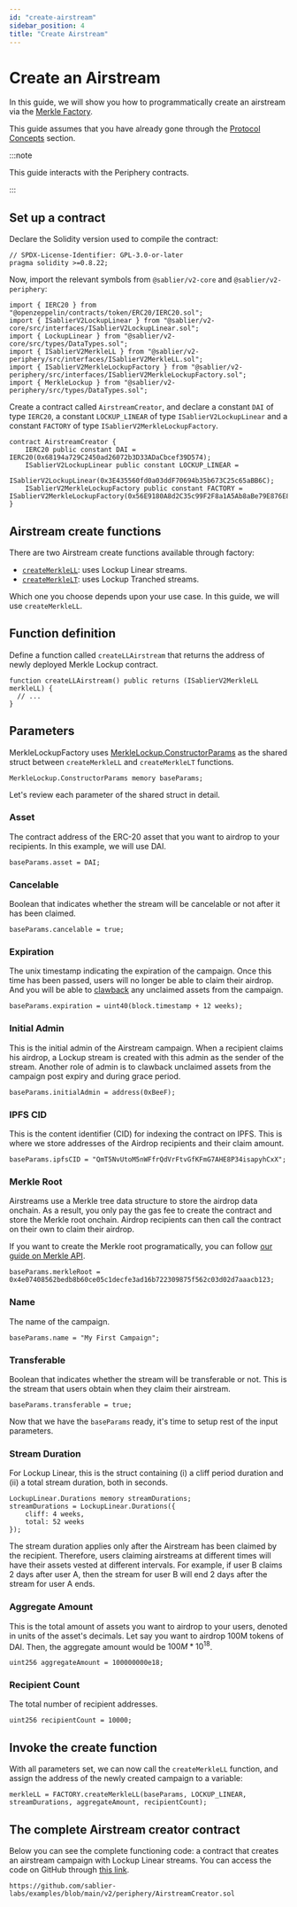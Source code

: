 ```yaml
---
id: "create-airstream"
sidebar_position: 4
title: "Create Airstream"
---
```



# Create an Airstream

In this guide, we will show you how to programmatically create an airstream via the
[Merkle Factory](http://localhost:3000/reference/lockup/periphery/contract.SablierV2MerkleLockupFactory).

This guide assumes that you have already gone through the
[Protocol Concepts](http://localhost:3000/concepts/protocol/airstreams) section.

:::note

This guide interacts with the Periphery contracts.

:::

<AdmonitionSimpleCode />

## Set up a contract

Declare the Solidity version used to compile the contract:

```solidity
// SPDX-License-Identifier: GPL-3.0-or-later
pragma solidity >=0.8.22;
```

Now, import the relevant symbols from `@sablier/v2-core` and `@sablier/v2-periphery`:

```solidity
import { IERC20 } from "@openzeppelin/contracts/token/ERC20/IERC20.sol";
import { ISablierV2LockupLinear } from "@sablier/v2-core/src/interfaces/ISablierV2LockupLinear.sol";
import { LockupLinear } from "@sablier/v2-core/src/types/DataTypes.sol";
import { ISablierV2MerkleLL } from "@sablier/v2-periphery/src/interfaces/ISablierV2MerkleLL.sol";
import { ISablierV2MerkleLockupFactory } from "@sablier/v2-periphery/src/interfaces/ISablierV2MerkleLockupFactory.sol";
import { MerkleLockup } from "@sablier/v2-periphery/src/types/DataTypes.sol";
```

Create a contract called `AirstreamCreator`, and declare a constant `DAI` of type `IERC20`, a constant `LOCKUP_LINEAR`
of type `ISablierV2LockupLinear` and a constant `FACTORY` of type `ISablierV2MerkleLockupFactory`.

```solidity
contract AirstreamCreator {
    IERC20 public constant DAI = IERC20(0x68194a729C2450ad26072b3D33ADaCbcef39D574);
    ISablierV2LockupLinear public constant LOCKUP_LINEAR =
        ISablierV2LockupLinear(0x3E435560fd0a03ddF70694b35b673C25c65aBB6C);
    ISablierV2MerkleLockupFactory public constant FACTORY = ISablierV2MerkleLockupFactory(0x56E9180A8d2C35c99F2F8a1A5Ab8aBe79E876E8c);
}
```

<ConstantsComment />

## Airstream create functions

There are two Airstream create functions available through factory:

- [`createMerkleLL`](/reference/lockup/periphery/contract.SablierV2MerkleLockupFactory#createmerklell): uses Lockup
  Linear streams.
- [`createMerkleLT`](/reference/lockup/periphery/contract.SablierV2MerkleLockupFactory#createmerklelt): uses Lockup
  Tranched streams.

Which one you choose depends upon your use case. In this guide, we will use `createMerkleLL`.

## Function definition

Define a function called `createLLAirstream` that returns the address of newly deployed Merkle Lockup contract.

```solidity
function createLLAirstream() public returns (ISablierV2MerkleLL merkleLL) {
  // ...
}
```

## Parameters

MerkleLockupFactory uses
[MerkleLockup.ConstructorParams](/reference/lockup/periphery/types/library.MerkleLockup#constructorparams) as the shared
struct between `createMerkleLL` and `createMerkleLT` functions.

```solidity
MerkleLockup.ConstructorParams memory baseParams;
```

Let's review each parameter of the shared struct in detail.

### Asset

The contract address of the ERC-20 asset that you want to airdrop to your recipients. In this example, we will use DAI.

```solidity
baseParams.asset = DAI;
```

### Cancelable

Boolean that indicates whether the stream will be cancelable or not after it has been claimed.

```solidity
baseParams.cancelable = true;
```

### Expiration

The unix timestamp indicating the expiration of the campaign. Once this time has been passed, users will no longer be
able to claim their airdrop. And you will be able to
[clawback](/reference/lockup/periphery/abstracts/abstract.SablierV2MerkleLockup#clawback) any unclaimed assets from the
campaign.

```solidity
baseParams.expiration = uint40(block.timestamp + 12 weeks);
```

### Initial Admin

This is the initial admin of the Airstream campaign. When a recipient claims his airdrop, a Lockup stream is created
with this admin as the sender of the stream. Another role of admin is to clawback unclaimed assets from the campaign
post expiry and during grace period.

```solidity
baseParams.initialAdmin = address(0xBeeF);
```

### IPFS CID

This is the content identifier (CID) for indexing the contract on IPFS. This is where we store addresses of the Airdrop
recipients and their claim amount.

```solidity
baseParams.ipfsCID = "QmT5NvUtoM5nWFfrQdVrFtvGfKFmG7AHE8P34isapyhCxX";
```

### Merkle Root

Airstreams use a Merkle tree data structure to store the airdrop data onchain. As a result, you only pay the gas fee to
create the contract and store the Merkle root onchain. Airdrop recipients can then call the contract on their own to
claim their airdrop.

If you want to create the Merkle root programatically, you can follow
[our guide on Merkle API](/api/merkle-api/overview).

```solidity
baseParams.merkleRoot = 0x4e07408562bedb8b60ce05c1decfe3ad16b722309875f562c03d02d7aaacb123;
```

### Name

The name of the campaign.

```solidity
baseParams.name = "My First Campaign";
```

### Transferable

Boolean that indicates whether the stream will be transferable or not. This is the stream that users obtain when they
claim their airstream.

```solidity
baseParams.transferable = true;
```

Now that we have the `baseParams` ready, it's time to setup rest of the input parameters.

### Stream Duration

For Lockup Linear, this is the struct containing (i) a cliff period duration and (ii) a total stream duration, both in
seconds.

```solidity
LockupLinear.Durations memory streamDurations;
streamDurations = LockupLinear.Durations({
    cliff: 4 weeks,
    total: 52 weeks
});
```

The stream duration applies only after the Airstream has been claimed by the recipient. Therefore, users claiming
airstreams at different times will have their assets vested at different intervals. For example, if user B claims 2 days
after user A, then the stream for user B will end 2 days after the stream for user A ends.

### Aggregate Amount

This is the total amount of assets you want to airdrop to your users, denoted in units of the asset's decimals. Let say
you want to airdrop 100M tokens of DAI. Then, the aggregate amount would be $100M*10^{18}$.

```solidity
uint256 aggregateAmount = 100000000e18;
```

### Recipient Count

The total number of recipient addresses.

```solidity
uint256 recipientCount = 10000;
```

## Invoke the create function

With all parameters set, we can now call the `createMerkleLL` function, and assign the address of the newly created
campaign to a variable:

```solidity
merkleLL = FACTORY.createMerkleLL(baseParams, LOCKUP_LINEAR, streamDurations, aggregateAmount, recipientCount);
```

## The complete Airstream creator contract

Below you can see the complete functioning code: a contract that creates an airstream campaign with Lockup Linear
streams. You can access the code on GitHub through
[this link](https://github.com/sablier-labs/examples/blob/main/v2/periphery/AirstreamCreator.sol).

```solidity reference title="Airstream Creator"
https://github.com/sablier-labs/examples/blob/main/v2/periphery/AirstreamCreator.sol
```
